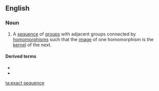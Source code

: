 ==English==
{{wikipedia}}

===Noun===
{{en-noun|head=[[exact]] [[sequence]]}}

# {{label|en|algebra}} A [[sequence]] of [[group]]s with adjacent groups connected by [[homomorphism]]s such that the [[image]] of one homomorphism is the [[kernel]] of the next.

====Derived terms====
* {{l|en|long exact sequence}}
* {{l|en|short exact sequence}}

[[ta:exact sequence]]